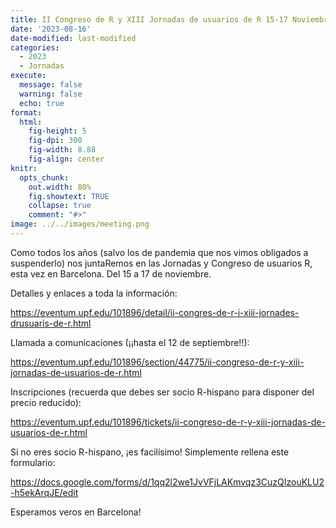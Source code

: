 ```yaml
---
title: II Congreso de R y XIII Jornadas de usuarios de R 15-17 Noviembre 2023
date: '2023-08-16'
date-modified: last-modified
categories:
  - 2023
  - Jornadas
execute: 
  message: false
  warning: false
  echo: true
format: 
  html: 
    fig-height: 5
    fig-dpi: 300
    fig-width: 8.88
    fig-align: center
knitr:
  opts_chunk:
    out.width: 80%
    fig.showtext: TRUE
    collapse: true
    comment: "#>"
image: ../../images/meeting.png
---
```


Como todos los años (salvo los de pandemia que nos vimos obligados a suspenderlo) nos juntaRemos en las Jornadas y Congreso de usuarios R, esta vez en Barcelona. Del 15 a 17 de noviembre.

Detalles y enlaces a toda la información:

<https://eventum.upf.edu/101896/detail/ii-congres-de-r-i-xiii-jornades-drusuaris-de-r.html>

Llamada a comunicaciones (¡¡hasta el 12 de septiembre!!):

<https://eventum.upf.edu/101896/section/44775/ii-congreso-de-r-y-xiii-jornadas-de-usuarios-de-r.html>

Inscripciones (recuerda que debes ser socio R-hispano para disponer del precio reducido):

<https://eventum.upf.edu/101896/tickets/ii-congreso-de-r-y-xiii-jornadas-de-usuarios-de-r.html>

Si no eres socio R-hispano, ¡es facilísimo! Simplemente rellena este formulario:

<https://docs.google.com/forms/d/1qq2l2we1JvVFjLAKmvqz3CuzQIzouKLU2-h5ekArqJE/edit>

Esperamos veros en Barcelona!
